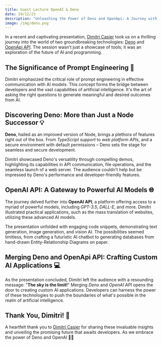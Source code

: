 ```yaml
---
title: Guest Lecture OpenAI & Deno
date: 19/12/23
description: "Unleashing the Power of Deno and OpenApi: A Journey with Dimitri Casier"
image: /img/deno.png
---
```

In a recent and captivating presentation, [Dimitri Casier](https://www.linkedin.com/in/dimitri-casier-b1b55356/?originalSubdomain=be) took us on a thrilling journey into the world of two groundbreaking technologies: [Deno](https://deno.com/) and [OpenApi API](https://openai.com/blog/openai-api). The session wasn't just a showcase of tools; it was an exploration of the future of AI and programming.

## The Significance of Prompt Engineering 🧠

Dimitri emphasized the critical role of prompt engineering in effective communication with AI models. This concept forms the bridge between developers and the vast capabilities of artificial intelligence. It's the art of asking the right questions to generate meaningful and desired outcomes from AI.

## Discovering Deno: More than Just a Node Successor 💡

**Deno**, hailed as an improved version of Node, brings a plethora of features right out of the box. From *TypeScript support* to *web platform APIs*, and a secure environment with default permissions – Deno sets the stage for seamless and secure development.

Dimitri showcased Deno's versatility through compelling demos, highlighting its capabilities in API communication, file operations, and the seamless launch of a web server. The audience couldn't help but be impressed by Deno's performance and developer-friendly features.

## OpenAI API: A Gateway to Powerful AI Models 🌐

The journey delved further into **OpenAI API**, a platform offering access to a myriad of powerful models, including *GPT-3.5*, *DALL-E*, and more. Dimitri illustrated practical applications, such as the mass translation of websites, utilizing these advanced AI models.

The presentation unfolded with engaging code snippets, demonstrating text generation, image generation, and vision AI. The possibilities seemed limitless, from crafting a futuristic AI chatbot to generating databases from hand-drawn Entity-Relationship Diagrams on paper.

## Merging Deno and OpenApi API: Crafting Custom AI Applications 💻

As the presentation concluded, Dimitri left the audience with a resounding message: "**The sky is the limit!**" Merging *Deno* and *OpenAI API* opens the door to creating custom AI applications. Developers can harness the power of these technologies to push the boundaries of what's possible in the realm of artificial intelligence.

## Thank You, Dimitri! 👏

A heartfelt thank you to [Dimitri Casier](https://www.linkedin.com/in/dimitri-casier-b1b55356/?originalSubdomain=be) for sharing these invaluable insights and unveiling the promising future that awaits developers. As we embrace the power of Deno and OpenAI 🌟🚀

